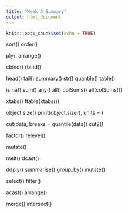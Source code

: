 ```yaml
---
title: "Week 3 Summary"
output: html_document
---
```


```r
knitr::opts_chunk$set(echo = TRUE)
```

sort()
order()

plyr: arrange()

cbind()
rbind()

head()
tail()
summary()
str()
quantile()
table()

is.na()
sum()
any()
all()
colSums()
all(colSums())

xtabs()
ftable(xtabs())

object.size()
print(object.size(), units = )

cut(data, breaks = quantile(data))
cut2()

factor()
relevel()

mutate()

melt()
dcast()

ddply()
summarise()
group_by()
mutate()

select()
filter()

acast()
arrange()

merge()
intersect()



